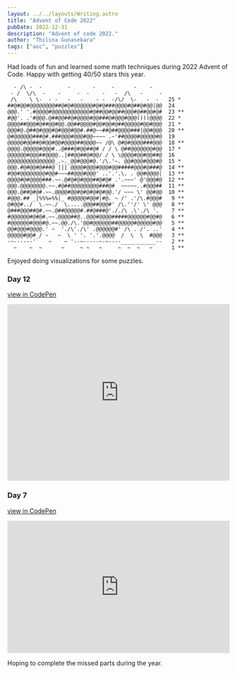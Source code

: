 ```yaml
---
layout: ../../layouts/Writing.astro
title: "Advent of Code 2022"
pubDate: 2022-12-31
description: "Advent of code 2022."
author: "Thilina Gunasekara"
tags: ["aoc", "puzzles"]
---
```


Had loads of fun and learned some math techniques during 2022 Advent of Code. Happy with getting 40/50 stars this year.

```
  - /\ -  -        -       -     -      -    -
 - /  \/\  -    -     -  -    -   -  /\   -     -
 /\    \ \-  - -   -   -    - -  -/\/  \-   -  -   25 *
##@#@@#@@@@@@@@##@#@#@@@@@@#@#@###@@@@#@##@#@@|@@  24
@@@.' '.#@@@@#@@@@@@@@@@@@#@##@@#@@##@@@#@##@@#@#  23 **
#@@'. .'#@@@.@##@@##@#@@@@#@@###@#@@@#@@@()))@@@@  22 *
@@@@##@@@#@##@@#@@.@@##@@@@#@@#@@#@##@@@@@#@@#@@@  21 *
@@@#@.@##@#@@@#@#@@@#@@#.##@~~##@##@@@@###|@@#@@@  20 **
@#@@@@@@###@#.###@@@#@@@#@@~~~~ .~'##@@@@#@@@@@#@  19
@@@@@#@@##@#@@#@@#@@@@##@@@@~~ /@\ @#@#@@@@###@@@  18 **
@@@@.@@@@@#@@@#..@###@#@@##@# / / \ @##@@@@@@@#@@  17 *
@@@@@@#@@@##@@@@..|##@@##@#@@/ / \ \@@@@#@@#@@##@  16
@@@@@@@@@@@@@@@_.~._@@#@@@#@.'/\.'~. @@#@@@#@@@#@  15 *
@@@.#@#@@#@###@ ||| @@@@#@@@#@@@#@@#####@@@#@###@  14 **
#@@#@@@@@@@@#@@#~~~##@@@#@@@' ..'.'.\. . @@#@@@@|  13 **
@@@@#@#@@@@###.~~.@#@#@#@@@##@#@# .'.~~~' @'@@@#@  12 **
@@@.@@@@@@@@.~~.#@##@@@@@@@@@###@#  ~~~~~..#@@@##  11 **
@@@.@##@#@#.~~.@@@@#@@#@#@#@#@#@@.'/ ~~~ \' @@#@@  10 **
#@@@.## _|%%%=%%|_ #@@@@@#@@#|#@. ~ /' .'/\.#@@@#   9 **
@#@@#../  \.~~./  \.....@@@##@@@#' /\.''/' \' @@@   8 **
@###@@@##@#.~~.@##@@@@@#.##@###@'././\ .\'./\ '.    7 **
#@@@@@@#@#@#.~~.@@@@##@..@@@#@@@@#####@@@@@@#@@#@   6 **
#@@@@@@#@@@#@.~~.@@./\.'@@#@@@@@@##@@@@@#@@@@@#@@   5 **
@@#@@@#@@@@.' ~  './\'./\' .@@@@@@#' /\ . /'. ..'   4 **
@@@@@#@@#_/ ~   ~  \ ' '. '.'.@@@@  /  \  \  #@@@   3 **
-~------'    ~    ~ '--~-----~-~----___________--   2 **
  ~    ~  ~      ~     ~ ~   ~     ~  ~  ~   ~      1 **
```

Enjoyed doing visualizations for some puzzles.

### Day 12

[view in CodePen](https://codepen.io/thilinag/pen/LYroovN)

<iframe
  height="400"
  style="width: 100%;"
  scrolling="no"
  title="hiker"
  src="https://codepen.io/thilinag/embed/LYroovN?default-tab=result"
  frameborder="no"
  loading="lazy"
  allowtransparency="true"
  allowfullscreen="true"
>
  See the Pen <a href="https://codepen.io/thilinag/pen/LYroovN">hiker</a> by
  Thilina Gunasekara (<a href="https://codepen.io/thilinag">@thilinag</a>) on{" "}
  <a href="https://codepen.io">CodePen</a>.
</iframe>

### Day 7

[view in CodePen](https://codepen.io/thilinag/pen/yLEweev)

<iframe
  height="300"
  style="width: 100%;"
  scrolling="no"
  title="AoC2022 Day 7 dir tree"
  src="https://codepen.io/thilinag/embed/yLEweev?default-tab="
  frameborder="no"
  loading="lazy"
  allowtransparency="true"
  allowfullscreen="true"
>
  See the Pen{" "}
  <a href="https://codepen.io/thilinag/pen/yLEweev">AoC2022 Day 7 dir tree</a>{" "}
  by Thilina Gunasekara (<a href="https://codepen.io/thilinag">@thilinag</a>) on{" "}
  <a href="https://codepen.io">CodePen</a>.
</iframe>

Hoping to complete the missed parts during the year.
